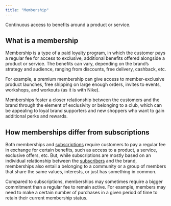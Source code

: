 ```yaml
---
title: "Membership"
---
```


<Info>

Continuous access to benefits around a product or service.

</Info>

## What is a membership

Membership is a type of a paid loyalty program, in which the customer pays a regular fee for access to exclusive, additional benefits offered alongside a product or service. The benefits can vary, depending on the brand’s strategy and audience, ranging from discounts, free delivery, cashback, etc.

For example, a premium membership can give access to member-exclusive product launches, free shipping on large enough orders, invites to events, workshops, and workouts (as it is with Nike).

Memberships foster a closer relationship between the customers and the brand through the element of exclusivity or belonging to a club, which can be appealing to loyal brand supporters and new shoppers who want to gain additional perks and rewards.

## How memberships differ from subscriptions

Both memberships and [subscriptions](/glossary/subscriptions) require customers to pay a regular fee in exchange for certain benefits, such as access to a product, a service, exclusive offers, etc. But, while subscriptions are mostly based on an individual relationship between the [subscribers](/glossary/subscribers) and the brand, memberships also entail a belonging to a community or a group of members that share the same values, interests, or just has something in common.

Compared to subscriptions, memberships may sometimes require a bigger commitment than a regular fee to remain active. For example, members may need to make a certain number of purchases in a given period of time to retain their current membership status.
